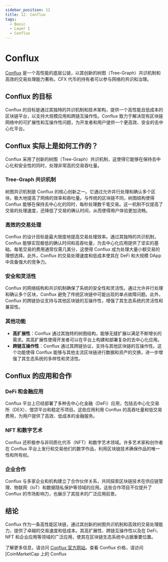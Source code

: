 ```yaml
---
sidebar_position: 12
title: 12. Conflux
tags:
  - Basic
  - Layer 1
  - Conflux
---
```


# Conflux

[Conflux](https://confluxnetwork.org/) 是一个高性能的底层公链，以其创新的树图（Tree-Graph）共识机制和高效的交易处理能力著称。CFX 代币的持有者可以参与网络的共识和治理。

## Conflux 的目标

Conflux 的目标是通过其独特的共识机制和技术架构，提供一个高性能且低成本的区块链平台，以支持大规模应用和跨链互操作性。Conflux 致力于解决现有区块链网络中的可扩展性和互操作性问题，为开发者和用户提供一个更高效、安全的去中心化平台。

## Conflux 实际上是如何工作的？

Conflux 采用了创新的树图（Tree-Graph）共识机制，这使得它能够在保持去中心化和安全性的同时，处理非常高的交易吞吐量。

### Tree-Graph 共识机制

树图共识机制是 Conflux 的核心创新之一。它通过允许并行处理和确认多个区块，极大地提高了网络的效率和吞吐量。与传统的区块链不同，树图结构使得 Conflux 能够在保持去中心化的同时，每秒处理数千笔交易。这一机制不仅提高了交易的处理速度，还降低了交易的确认时间，从而使得用户体验更加流畅。

### 高效的交易处理

Conflux 的设计目标是最大限度地提高交易处理效率。通过其独特的共识机制，Conflux 能够实现极低的确认时间和高吞吐量，为去中心化应用提供了坚实的基础。每笔交易的费用通常仅需几美分，这使得 Conflux 成为处理大量小额交易的理想选择。此外，Conflux 的交易处理速度和低成本使其在 DeFi 和大规模 DApp 中具备强大的竞争力。

### 安全和灵活性

Conflux 的网络结构和共识机制确保了系统的安全性和灵活性。通过允许并行处理和确认多个区块，Conflux 避免了传统区块链中可能出现的单点故障问题。此外，Conflux 的跨链协议支持与其他区块链的互操作性，增强了其生态系统的灵活性和兼容性。

### 其他功能

- **高扩展性**：Conflux 通过其独特的树图结构，能够无缝扩展以满足不断增长的需求。其高扩展性使得开发者可以在平台上构建和部署复杂的去中心化应用。
- **跨链互操作性**：Conflux 通过其跨链协议，支持与其他区块链的互操作性。这个功能使得 Conflux 能够与其他主流区块链进行数据和资产的交换，进一步增强了其生态系统的多样性和灵活性。

## Conflux 的应用和合作

### DeFi 和金融应用

Conflux 平台上已经部署了多种去中心化金融（DeFi）应用，包括去中心化交易所（DEX）、借贷平台和稳定币项目。这些应用利用 Conflux 的高吞吐量和低交易费用，为用户提供了高效、低成本的金融服务。

### NFT 和数字艺术

Conflux 还积极参与非同质化代币（NFT）和数字艺术领域。许多艺术家和创作者在 Conflux 平台上发行和交易他们的数字作品，利用区块链技术确保作品的唯一性和所有权。

### 企业合作

Conflux 与多家企业和机构建立了合作伙伴关系，共同探索区块链技术在供应链管理、物联网（IoT）和数据隐私保护等领域的应用。这些合作项目不仅提升了 Conflux 的市场影响力，也展示了其技术的广泛应用前景。

## 结论

Conflux 作为一条高性能区块链，通过其创新的树图共识机制和高效的交易处理能力，提供了卓越的交易速度和低成本。其高扩展性、跨链互操作性以及在 DeFi、NFT 和企业应用等领域的广泛应用，使其在区块链生态系统中占据重要位置。

了解更多信息，请访问 [Conflux 官方网站](https://confluxnetwork.org/)。查看 Conflux 价格，请访问 [CoinMarketCap 上的 Conflux